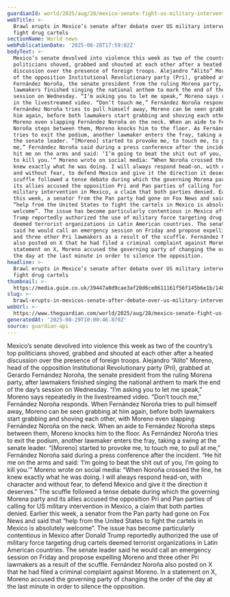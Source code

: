 ```yaml
---
guardianId: world/2025/aug/28/mexico-senate-fight-us-military-intervention-cartels
webTitle: >-
  Brawl erupts in Mexico’s senate after debate over US military intervention to
  fight drug cartels
sectionName: World news
webPublicationDate: '2025-08-28T17:59:02Z'
bodyText: >-
  Mexico’s senate devolved into violence this week as two of the country’s top
  politicians shoved, grabbed and shouted at each other after a heated
  discussion over the presence of foreign troops. Alejandro “Alito” Moreno, head
  of the opposition Institutional Revolutionary party (Pri), grabbed at Gerardo
  Fernández Noroña, the senate president from the ruling Morena party, after
  lawmakers finished singing the national anthem to mark the end of the day’s
  session on Wednesday. “I’m asking you to let me speak,” Moreno says repeatedly
  in the livestreamed video. “Don’t touch me,” Fernández Noroña responds. When
  Fernández Noroña tries to pull himself away, Moreno can be seen grabbing at
  him again, before both lawmakers start grabbing and shoving each other, with
  Moreno even slapping Fernández Noroña on the neck. When an aide to Fernández
  Noroña steps between them, Moreno knocks him to the floor. As Fernández Noroña
  tries to exit the podium, another lawmaker enters the fray, taking a swing at
  the senate leader. “[Moreno] started to provoke me, to touch me, to pull at
  me,” Fernández Noroña said during a press conference after the incident. “He
  hit me on the arms and said: ‘I’m going to beat the shit out of you, I’m going
  to kill you.’” Moreno wrote on social media: “When Noroña crossed the line, he
  knew exactly what he was doing. I will always respond head-on, with character
  and without fear, to defend Mexico and give it the direction it deserves.” The
  scuffle followed a tense debate during which the governing Morena party and
  its allies accused the opposition Pri and Pan parties of calling for US
  military intervention in Mexico, a claim that both parties denied. Earlier
  this week, a senator from the Pan party had gone on Fox News and said that
  “help from the United States to fight the cartels in Mexico is absolutely
  welcome”. The issue has become particularly contentious in Mexico after Donald
  Trump reportedly authorized the use of military force targeting drug cartels
  deemed terrorist organizations in Latin American countries. The senate leader
  said he would call an emergency session on Friday and propose expelling Moreno
  and three other Pri lawmakers as a result of the scuffle. Fernández Noroña
  also posted on X that he had filed a criminal complaint against Moreno. In a
  statement on X, Moreno accused the governing party of changing the order of
  the day at the last minute in order to silence the opposition.
headline: >-
  Brawl erupts in Mexico’s senate after debate over US military intervention to
  fight drug cartels
thumbnail: >-
  https://media.guim.co.uk/39447a0d9cae3af20d6ce0611161f56f145b6e1b/148_0_1857_1485/500.jpg
slug: >-
  brawl-erupts-in-mexicos-senate-after-debate-over-us-military-intervention-to-fight-drug-cartels
webUrl: >-
  https://www.theguardian.com/world/2025/aug/28/mexico-senate-fight-us-military-intervention-cartels
generatedAt: '2025-08-29T10:00:46.870Z'
source: guardian-api
---
```

Mexico’s senate devolved into violence this week as two of the country’s top politicians shoved, grabbed and shouted at each other after a heated discussion over the presence of foreign troops. Alejandro “Alito” Moreno, head of the opposition Institutional Revolutionary party (Pri), grabbed at Gerardo Fernández Noroña, the senate president from the ruling Morena party, after lawmakers finished singing the national anthem to mark the end of the day’s session on Wednesday. “I’m asking you to let me speak,” Moreno says repeatedly in the livestreamed video. “Don’t touch me,” Fernández Noroña responds. When Fernández Noroña tries to pull himself away, Moreno can be seen grabbing at him again, before both lawmakers start grabbing and shoving each other, with Moreno even slapping Fernández Noroña on the neck. When an aide to Fernández Noroña steps between them, Moreno knocks him to the floor. As Fernández Noroña tries to exit the podium, another lawmaker enters the fray, taking a swing at the senate leader. “[Moreno] started to provoke me, to touch me, to pull at me,” Fernández Noroña said during a press conference after the incident. “He hit me on the arms and said: ‘I’m going to beat the shit out of you, I’m going to kill you.’” Moreno wrote on social media: “When Noroña crossed the line, he knew exactly what he was doing. I will always respond head-on, with character and without fear, to defend Mexico and give it the direction it deserves.” The scuffle followed a tense debate during which the governing Morena party and its allies accused the opposition Pri and Pan parties of calling for US military intervention in Mexico, a claim that both parties denied. Earlier this week, a senator from the Pan party had gone on Fox News and said that “help from the United States to fight the cartels in Mexico is absolutely welcome”. The issue has become particularly contentious in Mexico after Donald Trump reportedly authorized the use of military force targeting drug cartels deemed terrorist organizations in Latin American countries. The senate leader said he would call an emergency session on Friday and propose expelling Moreno and three other Pri lawmakers as a result of the scuffle. Fernández Noroña also posted on X that he had filed a criminal complaint against Moreno. In a statement on X, Moreno accused the governing party of changing the order of the day at the last minute in order to silence the opposition.
